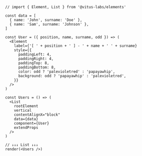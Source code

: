 ```tsx
// import { Element, List } from '@vitus-labs/elements'

const data = [
  { name: 'John', surname: 'Doe' },
  { name: 'Sam', surname: 'Johnson' },
]

const User = ({ position, name, surname, odd }) => (
  <Element
    label={'[ ' + position + ' ] - ' + name + ' ' + surname}
    style={{
      paddingLeft: 4,
      paddingRight: 4,
      paddingTop: 8,
      paddingBottom: 8,
      color: odd ? 'palevioletred' : 'papayawhip',
      background: odd ? 'papayawhip' : 'palevioletred',
    }}
  />
)

const Users = () => (
  <List
    rootElement
    vertical
    contentAlignX="block"
    data={data}
    component={User}
    extendProps
  />
)

// ↓↓↓ List ↓↓↓
render(<Users />)
```
